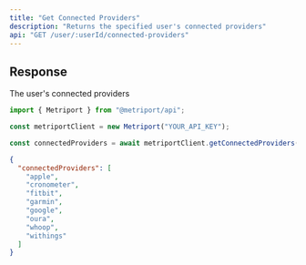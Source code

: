 ```yaml
---
title: "Get Connected Providers"
description: "Returns the specified user's connected providers"
api: "GET /user/:userId/connected-providers"
---
```


## Response

<ResponseField name="connectedProviders" type="array" required>
  The user's connected providers
</ResponseField>

<ResponseExample>

```javascript Metriport SDK
import { Metriport } from "@metriport/api";

const metriportClient = new Metriport("YOUR_API_KEY");

const connectedProviders = await metriportClient.getConnectedProviders("metriportUserId");
```

</ResponseExample>

```json
{
  "connectedProviders": [
    "apple",
    "cronometer",
    "fitbit",
    "garmin",
    "google",
    "oura",
    "whoop",
    "withings"
  ]
}
```
